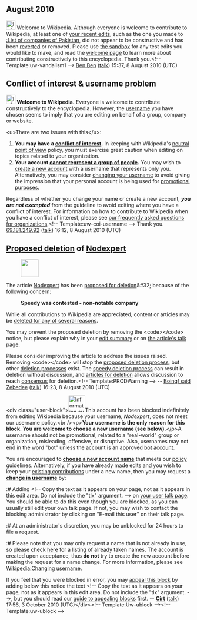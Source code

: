 <article id="28298411" title=User talk:Nodexpert>
	<talkpage id="28298411" title="User talk:Nodexpert">
{{puppetmaster|Mrzahidfarooq}}
== August 2010 ==
[[File:Information.svg|25px|alt=]] Welcome to Wikipedia. Although everyone is welcome to contribute to Wikipedia, at least one of [[Special:Contributions/Nodexpert|your recent edits]], such as the one you made to [[:List of companies of Pakistan]], did not appear to be constructive and has been [[Help:Reverting|reverted]] or removed. Please use [[Wikipedia:Sandbox|the sandbox]] for any test edits you would like to make, and read the [[Wikipedia:Welcoming committee/Welcome to Wikipedia|welcome page]] to learn more about contributing constructively to this encyclopedia. Thank you.&lt;!-- Template:uw-vandalism1 --&gt; [[User:Ben Ben|Ben Ben]] ([[User talk:Ben Ben|talk]]) 15:37, 8 August 2010 (UTC)

== Conflict of interest &amp; username problem ==

[[Image:Information.svg|25px]]  '''Welcome to Wikipedia.''' Everyone is welcome to contribute constructively to the encyclopedia. However, the [[WP:ORGNAME|username]] you have chosen seems to imply that you are editing on behalf of a group, company or website.

&lt;u&gt;There are two issues with this&lt;/u&gt;:
# '''You may have a [[WP:COI|conflict of interest]].''' In keeping with Wikipedia's [[WP:NPOV|neutral point of view]] policy, you must exercise great caution when editing on topics related to your organization.
# '''Your account [[WP:NOSHARE|cannot represent a group of people]].''' You may wish to [[Special:Userlogin/signup|create a new account]] with a username that represents only you. Alternatively, you may consider [[WP:CHU|changing your username]] to avoid giving the impression that your personal account is being used for [[WP:Spam|promotional purposes]].

Regardless of whether you change your name or create a new account, '''''you are not exempted''''' from the guideline to avoid editing where you have a conflict of interest. For information on how to contribute to Wikipedia when you have a conflict of interest, please see [[Wikipedia:FAQ/Organizations|our frequently asked questions for organizations]].&lt;!-- Template:uw-coi-username --&gt; Thank you. [[Special:Contributions/69.181.249.92|69.181.249.92]] ([[User talk:69.181.249.92|talk]]) 16:12, 8 August 2010 (UTC)

==[[Wikipedia:Proposed deletion|Proposed deletion]] of [[Nodexpert]]==
[[Image:Ambox warning yellow.svg|left|48px|]]

The article [[Nodexpert]] has been [[Wikipedia:Proposed deletion|proposed for deletion]]&amp;#32; because of the following concern:
:'''Speedy was contested - non-notable company'''

While all contributions to Wikipedia are appreciated, content or articles may be [[WP:DEL#REASON|deleted for any of several reasons]].

You may prevent the proposed deletion by removing the &lt;code&gt;{{tl|dated prod}}&lt;/code&gt; notice, but please explain why in your [[Help:edit summary|edit summary]] or on [[Talk:Nodexpert|the article's talk page]].

Please consider improving the article to address the issues raised. Removing &lt;code&gt;{{tl|dated prod}}&lt;/code&gt; will stop the [[Wikipedia:Proposed deletion|proposed deletion process]], but other [[Wikipedia:deletion process|deletion process]]es exist.  The [[Wikipedia:Criteria for speedy deletion|speedy deletion process]] can result in deletion without discussion, and [[Wikipedia:Articles for deletion|articles for deletion]] allows discussion to reach [[Wikipedia:Consensus|consensus]] for deletion.&lt;!-- Template:PRODWarning --&gt; -- [[User:Boing! said Zebedee|Boing! said Zebedee]] ([[User talk:Boing! said Zebedee|talk]]) 16:23, 8 August 2010 (UTC)

&lt;div class=&quot;user-block&quot;&gt;[[Image:Information.svg|left|45px]]This account has been blocked indefinitely from editing Wikipedia because your username, ''Nodexpert'', does not meet our username policy.&lt;br /&gt;&lt;p&gt;'''Your username is the only reason for this block. You are welcome to choose a new username (see below).'''&lt;/p&gt;A username should not be promotional, related to a &quot;real-world&quot; group or organization, misleading, offensive, or disruptive. Also, usernames may not end in the word &quot;bot&quot; unless the account is an approved [[WP:BOT|bot account]].

You are encouraged to '''[[Special:Userlogin/signup|choose a new account name]]''' that meets our [[WP:U|policy]] guidelines. Alternatively, if you have already made edits and you wish to keep your [[Special:MyContributions|existing contributions]] under a new name, then you may request a '''[[WP:CHU|change in username]]''' by:
:# Adding &lt;!-- Copy the text as it appears on your page, not as it appears in this edit area. Do not include the &quot;tlx&quot; argument. --&gt;{{tlx|unblock-un|''your new username here''}} on [[Special:MyTalk|your user talk page]]. You should be able to do this even though you are blocked, as you can usually still edit your own talk page. If not, you may wish to contact the blocking administrator by clicking on &quot;E-mail this user&quot; on their talk page.
:# At an administrator's discretion, you may be unblocked for 24 hours to file a request.
:# Please note that you may only request a name that is not already in use, so please check [[Special:ListUsers|here]] for a listing of already taken names. The account is created upon acceptance, thus '''do not''' try to create the new account before making the request for a name change. For more information, please see [[Wikipedia:Changing username]].

If you feel that you were blocked in error, you may [[Wikipedia:AAB|appeal this block]] by adding below this notice the text &lt;!-- Copy the text as it appears on your page, not as it appears in this edit area. Do not include the &quot;tlx&quot; argument. --&gt;{{tlx|unblock|Your reason here}}, but you should read our [[WP:GAB|guide to appealing blocks]] first. -- '''[[User:Cirt|Cirt]]''' ([[User talk:Cirt|talk]]) 17:56, 3 October 2010 (UTC)&lt;/div&gt;&lt;!-- Template:Uw-ublock --&gt;[[Category:Wikipedians who are indefinitely blocked for a violation of the username policy|{{PAGENAME}}]]{{z12}}&lt;!-- Template:uw-ublock --&gt;
	</talkpage>
</article>